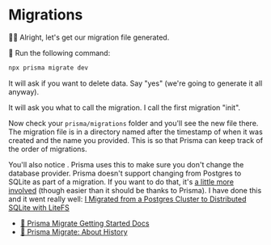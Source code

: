 # Migrations

👨‍💼 Alright, let's get our migration file generated.

🐨 Run the following command:

```sh
npx prisma migrate dev
```

It will ask if you want to delete data. Say "yes" (we're going to generate it
all anyway).

It will ask you what to call the migration. I call the first migration "init".

Now check your `prisma/migrations` folder and you'll see the new file there. The
migration file is in a directory named after the timestamp of when it was
created and the name you provided. This is so that Prisma can keep track of the
order of migrations.

You'll also notice <InlineFile file="prisma/migrations/migration_lock.toml" />.
Prisma uses this to make sure you don't change the database provider. Prisma
doesn't support changing from Postgres to SQLite as part of a migration. If you
want to do that, it's
[a little more involved](https://www.prisma.io/docs/concepts/components/prisma-migrate/prisma-migrate-limitations-issues#you-cannot-automatically-switch-database-providers)
(though easier than it should be thanks to Prisma). I have done this and it went
really well:
[I Migrated from a Postgres Cluster to Distributed SQLite with LiteFS](https://kentcdodds.com/blog/i-migrated-from-a-postgres-cluster-to-distributed-sqlite-with-litefs)

- [📜 Prisma Migrate Getting Started Docs](https://www.prisma.io/docs/concepts/components/prisma-migrate/get-started)
- [📜 Prisma Migrate: About History](https://www.prisma.io/docs/concepts/components/prisma-migrate/migration-histories)
